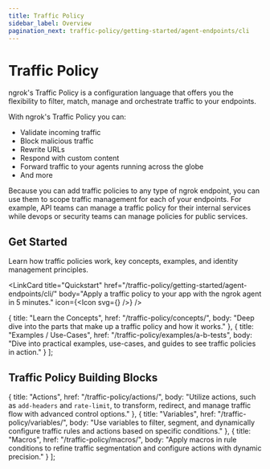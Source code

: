 ```yaml
---
title: Traffic Policy
sidebar_label: Overview
pagination_next: traffic-policy/getting-started/agent-endpoints/cli
---
```



# Traffic Policy

ngrok's Traffic Policy is a configuration language that offers you the flexibility to filter, match, manage and orchestrate traffic to your endpoints.

With ngrok's Traffic Policy you can:

- Validate incoming traffic
- Block malicious traffic
- Rewrite URLs
- Respond with custom content
- Forward traffic to your agents running across the globe
- And more

Because you can add traffic policies to any type of ngrok endpoint, you can use them to scope traffic management for each of your endpoints. For example, API teams can manage a traffic policy for their internal services while devops or security teams can manage policies for public services.

## Get Started

Learn how traffic policies work, key concepts, examples, and identity management principles.

<LinkCard
	title="Quickstart"
	href="/traffic-policy/getting-started/agent-endpoints/cli/"
	body="Apply a traffic policy to your app with the ngrok agent in 5 minutes."
	icon={<Icon svg={<BookOpenTextIcon />} />}
/>

  {
    title: "Learn the Concepts",
    href: "/traffic-policy/concepts/",
    body: "Deep dive into the parts that make up a traffic policy and how it works."
  },
  {
    title: "Examples / Use-Cases",
    href: "/traffic-policy/examples/a-b-tests",
    body: "Dive into practical examples, use-cases, and guides to see traffic policies in action."
  }
];

<CardGrid cards={conceptCards} />

## Traffic Policy Building Blocks

  {
    title: "Actions",
    href: "/traffic-policy/actions/",
    body: "Utilize actions, such as `add-headers` and `rate-limit`, to transform, redirect, and manage traffic flow with advanced control options."
  },
  {
    title: "Variables",
    href: "/traffic-policy/variables/",
    body: "Use variables to filter, segment, and dynamically configure traffic rules and actions based on specific conditions."
  },
  {
    title: "Macros",
    href: "/traffic-policy/macros/",
    body: "Apply macros in rule conditions to refine traffic segmentation and configure actions with dynamic precision."
  }
];

<CardGrid cards={buildingBlocksCards} columns={3} />
